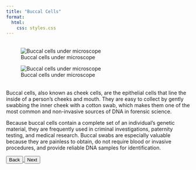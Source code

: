 ```yaml
---
title: "Buccal Cells"
format:
  html:
    css: styles.css
---
```


:::: {.grid style="margin: 2rem 0;"}

::: {.g-col-6}
![Buccal cells under microscope](assets/buccal1.png)
:::

::: {.g-col-6}
![Buccal cells under microscope](assets/buccal2.png)
:::

::::

<div class="lesson-card">
  <p>Buccal cells, also known as cheek cells, are the epithelial cells that line the inside of a person’s cheeks and mouth. They are easy to collect by gently swabbing the inner cheek with a cotton swab, which makes them one of the most common and non-invasive sources of DNA in forensic science. </p> 

  <p>Because buccal cells contain a complete set of an individual’s genetic material, they are frequently used in criminal investigations, paternity testing, and medical research. Buccal swabs are especially valuable because they are painless to obtain, do not require blood or invasive procedures, and provide reliable DNA samples for identification.</p>
  <a href="4-blood.html">
    <button class="btn">Back</button>
  </a>
  <a href="7-quiz.html">
    <button class="btn">Next</button>
  </a>
</div>